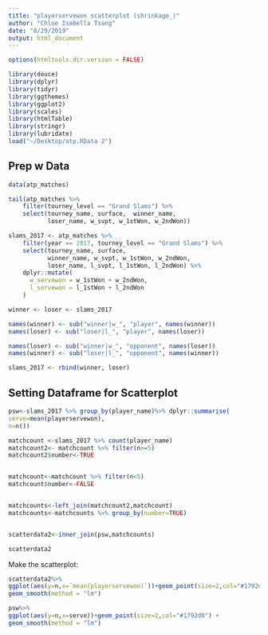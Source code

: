 ```yaml
---
title: "playerservewon scatterplot (shrinkage_)"
author: "Chloe Isabella Tsang"
date: "8/29/2019"
output: html_document
---
```


```r
options(htmltools.dir.version = FALSE)

library(deuce)
library(dplyr)
library(tidyr)
library(ggthemes)
library(ggplot2)
library(scales)
library(htmlTable)
library(stringr)
library(lubridate)
load("~/Desktop/atp.RData 2")
```

## Prep w Data

```r
data(atp_matches)

tail(atp_matches %>%
    filter(tourney_level == "Grand Slams") %>%
    select(tourney_name, surface,  winner_name, 
           loser_name, w_svpt, w_1stWon, w_2ndWon))
```

```r
slams_2017 <- atp_matches %>%
    filter(year == 2017, tourney_level == "Grand Slams") %>%
    select(tourney_name, surface, 
           winner_name, w_svpt, w_1stWon, w_2ndWon,
           loser_name, l_svpt, l_1stWon, l_2ndWon) %>%
    dplyr::mutate(
      w_servewon = w_1stWon + w_2ndWon,
      l_servewon = l_1stWon + l_2ndWon
    )

winner <- loser <- slams_2017

names(winner) <- sub("winner|w_", "player", names(winner))
names(loser) <- sub("loser|l_", "player", names(loser))

names(loser) <- sub("winner|w_", "opponent", names(loser))
names(winner) <- sub("loser|l_", "opponent", names(winner))

slams_2017 <- rbind(winner, loser)
```

## Setting Dataframe for Scatterplot

```r
psw<-slams_2017 %>% group_by(player_name)%>% dplyr::summarise(
serve=mean(playerservewon),
n=n())

matchcount <-slams_2017 %>% count(player_name)
matchcount2<- matchcount %>% filter(n>=5) 
matchcount2$number<-TRUE


matchcount<-matchcount %>% filter(n<5)
matchcount$number<-FALSE


matchcounts<-left_join(matchcount2,matchcount) 
matchcounts<-matchcounts %>% group_by(number=TRUE)


scatterdata2<-inner_join(psw,matchcounts)

scatterdata2

```

Make the scatterplot:
```r
scatterdata2%>%
ggplot(aes(y=n,x=`mean(playerservewon)`))+geom_point(size=2,col="#1792d0") +
geom_smooth(method = "lm")
```

```r

psw%>%
ggplot(aes(y=n,x=serve))+geom_point(size=2,col="#1792d0") +
geom_smooth(method = "lm")
```